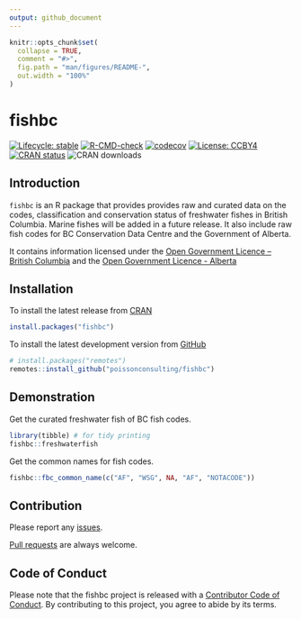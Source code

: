 ```yaml
---
output: github_document
---
```


<!-- README.md is generated from README.Rmd. Please edit that file -->

```r
knitr::opts_chunk$set(
  collapse = TRUE,
  comment = "#>",
  fig.path = "man/figures/README-",
  out.width = "100%"
)
```

# fishbc

<!-- badges: start -->
[![Lifecycle: stable](https://img.shields.io/badge/lifecycle-stable-brightgreen.svg)](https://lifecycle.r-lib.org/articles/stages.html#stable)
[![R-CMD-check](https://github.com/poissonconsulting/fishbc/actions/workflows/R-CMD-check.yaml/badge.svg)](https://github.com/poissonconsulting/fishbc/actions/workflows/R-CMD-check.yaml)
[![codecov](https://codecov.io/gh/poissonconsulting/fishbc/branch/master/graph/badge.svg?token=2EvrLVvDcZ)](https://codecov.io/gh/poissonconsulting/fishbc)
[![License: CCBY4](https://img.shields.io/badge/License-CCBY4-green.svg)](https://creativecommons.org/licenses/by/4.0/)
[![CRAN status](https://www.r-pkg.org/badges/version/fishbc)](https://CRAN.R-project.org/package=fishbc)
![CRAN downloads](https://cranlogs.r-pkg.org/badges/fishbc)
<!-- badges: end -->

## Introduction

`fishbc` is an R package that provides provides raw and curated data on the codes, classification and conservation status of freshwater fishes in British Columbia. 
Marine fishes will be added in a future release.
It also include raw fish codes for BC Conservation Data Centre and the Government of Alberta.

It contains information licensed under the [Open Government Licence – British Columbia](https://www2.gov.bc.ca/gov/content/data/open-data/open-government-licence-bc) and the [Open Government Licence - Alberta](https://open.alberta.ca/licence)

## Installation

To install the latest release from [CRAN](https://cran.r-project.org)
```r
install.packages("fishbc")
```

To install the latest development version from [GitHub](https://github.com/poissonconsulting/fishbc)
```r
# install.packages("remotes")
remotes::install_github("poissonconsulting/fishbc")
```

## Demonstration

Get the curated freshwater fish of BC fish codes.

```r
library(tibble) # for tidy printing
fishbc::freshwaterfish
```

Get the common names for fish codes.

```r
fishbc::fbc_common_name(c("AF", "WSG", NA, "AF", "NOTACODE"))
```

## Contribution

Please report any [issues](https://github.com/poissonconsulting/fishbc/issues).

[Pull requests](https://github.com/poissonconsulting/fishbc/pulls) are always welcome.

## Code of Conduct

Please note that the fishbc project is released with a [Contributor Code of Conduct](https://contributor-covenant.org/version/2/0/CODE_OF_CONDUCT.html). 
By contributing to this project, you agree to abide by its terms.

